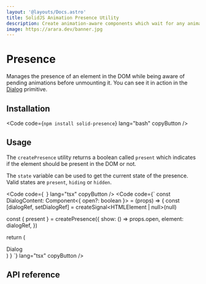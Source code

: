 ```yaml
---
layout: '@layouts/Docs.astro'
title: SolidJS Animation Presence Utility
description: Create animation-aware components which wait for any animation to finish before removing the element from the DOM.
image: https://arara.dev/banner.jpg
---
```


# Presence

Manages the presence of an element in the DOM while being aware of pending animations before unmounting it. You can see it in action in the [Dialog](/docs/primitives/dialog/) primitive.

<PackageInfo packageName="solid-presence" />

## Installation

<Code code={`
npm install solid-presence
`} lang="bash" copyButton />

## Usage
The `createPresence` utility returns a boolean called `present` which indicates if the element should be present in the DOM or not.

The `state` variable can be used to get the current state of the presence. Valid states are `present`, `hiding` or `hidden`.

<Code code={`
`} lang="tsx" copyButton />
<Code code={`
const DialogContent: Component<{
  open?: boolean
}> = (props) => {
  const [dialogRef, setDialogRef] = createSignal<HTMLElement | null>(null)

  const { present } = createPresence({
    show: () => props.open,
    element: dialogRef,
  })

  return (
    <Show when={present()}>
      <div ref={setDialogRef}>Dialog</div>
    </Show>
  )
}
`} lang="tsx" copyButton />


## API reference

<ApiReference library={Presence} />
